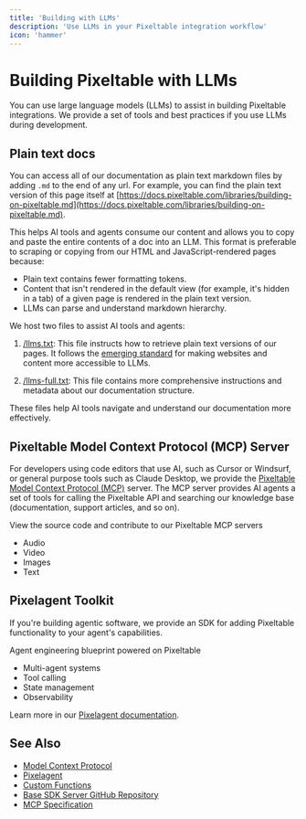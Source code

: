 ```yaml
---
title: 'Building with LLMs'
description: 'Use LLMs in your Pixeltable integration workflow'
icon: 'hammer'
---
```


# Building Pixeltable with LLMs

You can use large language models (LLMs) to assist in building Pixeltable integrations. We provide a set of tools and best practices if you use LLMs during development.

## Plain text docs 

You can access all of our documentation as plain text markdown files by adding `.md` to the end of any url. For example, you can find the plain text version of this page itself at [https://docs.pixeltable.com/libraries/building-on-pixeltable.md](https://docs.pixeltable.com/libraries/building-on-pixeltable.md).

This helps AI tools and agents consume our content and allows you to copy and paste the entire contents of a doc into an LLM. This format is preferable to scraping or copying from our HTML and JavaScript-rendered pages because:

* Plain text contains fewer formatting tokens.
* Content that isn't rendered in the default view (for example, it's hidden in a tab) of a given page is rendered in the plain text version.
* LLMs can parse and understand markdown hierarchy.

We host two files to assist AI tools and agents:

1. [/llms.txt](https://docs.pixeltable.com/llms.txt): This file instructs how to retrieve plain text versions of our pages. It follows the [emerging standard](https://llmstxt.org/) for making websites and content more accessible to LLMs.

2. [/llms-full.txt](https://docs.pixeltable.com/llms-full.txt): This file contains more comprehensive instructions and metadata about our documentation structure.

These files help AI tools navigate and understand our documentation more effectively.

## Pixeltable Model Context Protocol (MCP) Server 

For developers using code editors that use AI, such as Cursor or Windsurf, or general purpose tools such as Claude Desktop, we provide the [Pixeltable Model Context Protocol (MCP)](/docs/libraries/mcp) server. The MCP server provides AI agents a set of tools for calling the Pixeltable API and searching our knowledge base (documentation, support articles, and so on).

<Card title="Pixeltable MCP servers" icon="github" href="https://github.com/pixeltable/pixeltable-mcp-server">
  View the source code and contribute to our Pixeltable MCP servers
</Card>

* Audio
* Video
* Images
* Text

## Pixelagent Toolkit

If you're building agentic software, we provide an SDK for adding Pixeltable functionality to your agent's capabilities. 

<Card title="Pixelagent" icon="github" href="https://github.com/pixeltable/pixelagent">
  Agent engineering blueprint powered on Pixeltable
</Card>

* Multi-agent systems
* Tool calling
* State management
* Observability

Learn more in our [Pixelagent documentation](/docs/libraries/pixelagent).

## See Also

* [Model Context Protocol](/docs/libraries/mcp)
* [Pixelagent](/docs/libraries/pixelagent)
* [Custom Functions](/docs/datastore/custom-functions)
* [Base SDK Server GitHub Repository](https://github.com/pixeltable/pixeltable-mcp-server/tree/main/servers/base-sdk)
* [MCP Specification](https://spec.modelcontextprotocol.io/)
